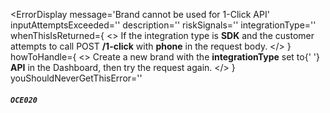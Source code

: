 
<ErrorDisplay
  message='Brand cannot be used for 1-Click API'
  inputAttemptsExceeded=''
  description=''
  riskSignals=''
  integrationType=''
  whenThisIsReturned={
    <>
      If the integration type is <strong>SDK</strong> and the customer attempts
      to call POST <strong>/1-click</strong> with <strong>phone</strong> in the
      request body.
    </>
  }
  howToHandle={
    <>
      Create a new brand with the <strong>integrationType</strong> set to{' '}
      <strong>API</strong> in the Dashboard, then try the request again.
    </>
  }
  youShouldNeverGetThisError=''

>

##### `OCE020`

</ErrorDisplay>
